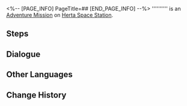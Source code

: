 <%-- [PAGE_INFO]
PageTitle=##
[END_PAGE_INFO] --%>
{{Stub|Dialogue.}}
{{Mission Infobox
|id            = 4030006
|title         = 
|image         = <!--Mission .png-->
|type          = Adventure
|event_name    = 
|chapter       = 
|requirements  = [[Adventure Mission]] ''[[Simulated Universe: Second Closed Beta]]'' completed
|summary       = <!--official mission summary from Fate's Atlas-->
|characters    = Trailblazer
|startLocation = [[Herta Space Station]] - [[Herta's Office]]
|world         = Herta Space Station
|area          = Herta's Office
|prev          = Simulated Universe: Second Closed Beta
|next          = 
|rewards       = 
}}
'''''''''' is an [[Adventure Mission]] on [[Herta Space Station]].

==Steps==


<!--
==Gameplay Notes==

--><!--
==Trial Character==

-->
==Dialogue==
{{Stub Dialogue}}

{{Dialogue End}}

==Other Languages==
{{Other Languages
|en   = 
|zhs  = test_肉鸽新手S1-pre时（隐藏）
|zht  = 
|ja   = 
|ko   = 
|es   = 
|fr   = 
|ru   = 
|th   = 
|vi   = 
|de   = 
|id   = 
|pt   = 
}}

==Change History==
{{Change History|1.0}}

